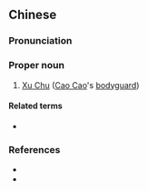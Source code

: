 {{also|许褚}}
==Chinese==
{{zh-forms|s=许褚}}

===Pronunciation===
{{zh-pron
|m=Xǔ Chǔ
|cat=pn
}}

===Proper noun===
{{zh-proper noun}}

# [[w:Xu Chu|Xu Chu]] ([[w:Cao Cao|Cao Cao]]'s [[bodyguard]])

====Related terms====
* {{l|zh|仲康}}

===References===
* {{pedialite|許褚|lang=zh}}
* {{pedialite|Xu Chu}}